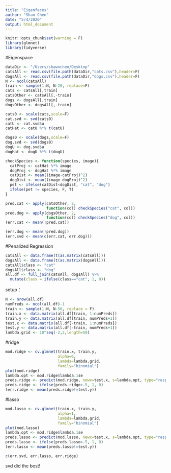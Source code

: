 ```yaml
---
title: "Eigenfaces"
author: "Shan Chen"
date: "5/4/2020"
output: html_document
---
```


```r
knitr::opts_chunk$set(warning = F) 
library(glmnet)
library(tidyverse)
```
#Eigenspace
```r
dataDir <- "/Users/shawnchen/Desktop"
catsAll <- read.csv(file.path(dataDir,"cats.csv"),header=F) 
dogsAll <- read.csv(file.path(dataDir,"dogs.csv"),header=F)
N <- ncol(catsAll)
train <- sample(1:N, N-20, replace=F) 
cats <- catsAll[,train]
catsOther <- catsAll[,-train]
dogs <- dogsAll[,train]
dogsOther <- dogsAll[,-train]

cats0 <- scale(cats,scale=F) 
cat.svd <- svd(cats0)
catU <- cat.svd$u
catHat <- catU %*% t(catU)

dogs0 <- scale(dogs,scale=F) 
dog.svd <- svd(dogs0)
dogU <- dog.svd$u
dogHat <- dogU %*% t(dogU)

checkSpecies <- function(species, image){ 
  catProj <- catHat %*% image
  dogProj <- dogHat %*% image
  catDist <- mean((image-catProj)^2) 
  dogDist <- mean((image-dogProj)^2)
  pet <- ifelse(catDist<dogDist, "cat", "dog")
  ifelse(pet != species, F, T) 
}
```

```r
pred.cat <- apply(catsOther, 2,
                  function(col) checkSpecies("cat", col))
pred.dog <- apply(dogsOther, 2,
                  function(col) checkSpecies("dog", col))
(err.cat <- mean(!pred.cat))
```
```r
(err.dog <- mean(!pred.dog))
(err.svd <- mean(c(err.cat, err.dog)))
```
#Penalized Regression

```r
catsAll <- data.frame(t(as.matrix(catsAll))) 
dogsAll <- data.frame(t(as.matrix(dogsAll))) 
catsAll$class <- "cat"
dogsAll$class <- "dog"
all.df <- full_join(catsAll, dogsAll) %>% 
  mutate(class = ifelse(class=="cat", 1, 0))
```
setup：
```r
N <- nrow(all.df)
numPreds <- ncol(all.df)-1
train <- sample(1:N, N-50, replace = F)
train.x <- data.matrix(all.df[train, 1:numPreds]) 
train.y <- data.matrix(all.df[train, numPreds+1]) 
test.x <- data.matrix(all.df[-train, 1:numPreds]) 
test.y <- data.matrix(all.df[-train, numPreds+1])
lambda.grid <- 10^seq(-2,2,length=50)
```
#ridge
```r
mod.ridge <- cv.glmnet(train.x, train.y,
                       alpha=0,
                       lambda=lambda.grid,
                       family="binomial") 
plot(mod.ridge)
lambda.opt <- mod.ridge$lambda.1se
preds.ridge <- predict(mod.ridge, newx=test.x, s=lambda.opt, type="response")
preds.ridge <- ifelse(preds.ridge>.5, 1, 0)
(err.ridge <- mean(preds.ridge!=test.y))
```
#lasso
```r
mod.lasso <- cv.glmnet(train.x, train.y,
                       alpha=1, 
                       lambda=lambda.grid,
                       family="binomial")
plot(mod.lasso)
lambda.opt <- mod.ridge$lambda.1se
preds.lasso <- predict(mod.lasso, newx=test.x, s=lambda.opt, type="response")
preds.lasso <- ifelse(preds.lasso>.5, 1, 0)
(err.lasso <- mean(preds.lasso!=test.y))
```

```r
c(err.svd, err.lasso, err.ridge)
```
svd did the best!
